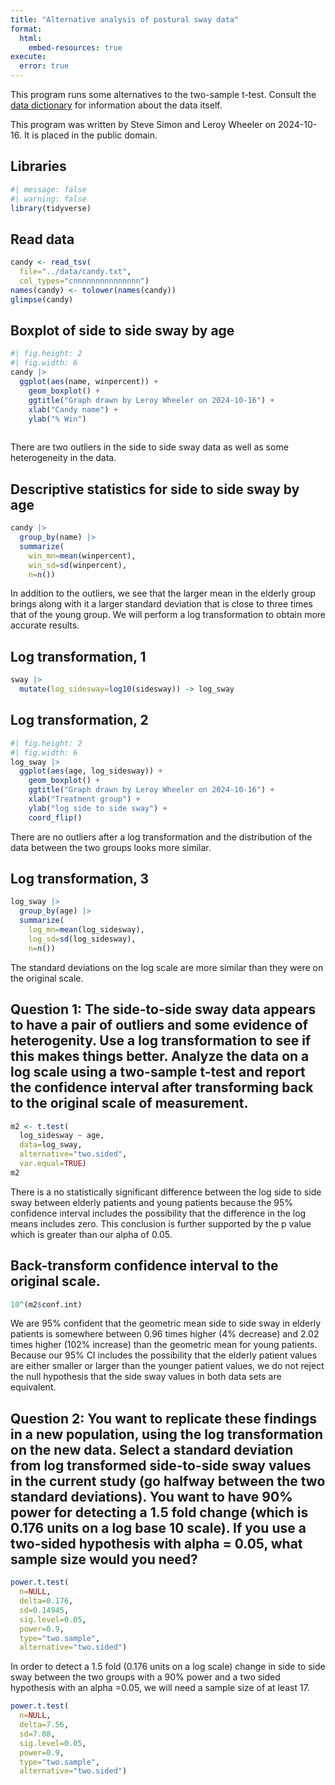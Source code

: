```yaml
---
title: "Alternative analysis of postural sway data"
format: 
  html:
    embed-resources: true
execute:
  error: true
---
```


This program runs some alternatives to the two-sample t-test. Consult the [data dictionary][dic] for information about the data itself.

[dic]: https://github.com/pmean/data/blob/main/files/postural-sway.yaml

This program was written by Steve Simon and Leroy Wheeler on 2024-10-16. It is placed in the public domain.


## Libraries

```r
#| message: false
#| warning: false
library(tidyverse)
```

## Read data

```r
candy <- read_tsv(
  file="../data/candy.txt",
  col_types="cnnnnnnnnnnnnnnn")
names(candy) <- tolower(names(candy))
glimpse(candy)
```

## Boxplot of side to side sway by age

```r
#| fig.height: 2
#| fig.width: 6
candy |>
  ggplot(aes(name, winpercent)) +
    geom_boxplot() +
    ggtitle("Graph drawn by Leroy Wheeler on 2024-10-16") +
    xlab("Candy name") +
    ylab("% Win")
  
```

There are two outliers in the side to side sway data as well as some heterogeneity in the data.

## Descriptive statistics for side to side sway by age

```r
candy |>
  group_by(name) |>
  summarize(
    win_mn=mean(winpercent),
    win_sd=sd(winpercent),
    n=n())
```

In addition to the outliers, we see that the larger mean in the elderly group brings along with it a larger standard deviation that is close to three times that of the young group. We will perform a log transformation to obtain more accurate results.

## Log transformation, 1

```r
sway |>
  mutate(log_sidesway=log10(sidesway)) -> log_sway
```

## Log transformation, 2

```r
#| fig.height: 2
#| fig.width: 6
log_sway |>
  ggplot(aes(age, log_sidesway)) +
    geom_boxplot() +
    ggtitle("Graph drawn by Leroy Wheeler on 2024-10-16") +
    xlab("Treatment group") +
    ylab("log side to side sway") +
    coord_flip()
```

There are no outliers after a log transformation and the distribution of the data between the two groups looks more similar.

## Log transformation, 3

```r
log_sway |>
  group_by(age) |>
  summarize(
    log_mn=mean(log_sidesway),
    log_sd=sd(log_sidesway),
    n=n())
```

The standard deviations on the log scale are more similar than they were on the original scale.

## Question 1: The side-to-side sway data appears to have a pair of outliers and some evidence of heterogenity. Use a log transformation to see if this makes things better. Analyze the data on a log scale using a two-sample t-test and report the confidence interval after transforming back to the original scale of measurement.

```r
m2 <- t.test(
  log_sidesway ~ age, 
  data=log_sway,
  alternative="two.sided",
  var.equal=TRUE)
m2
```

There is a no statistically significant difference between the log side to side sway between elderly patients and young patients because the 95% confidence interval includes the possibility that the difference in the log means includes zero. This conclusion is further supported by the p value which is greater than our alpha of 0.05.

## Back-transform confidence interval to the original scale.

```r
10^(m2$conf.int)
```

We are 95% confident that the geometric mean side to side sway in elderly patients is somewhere between 0.96 times higher (4% decrease) and 2.02 times higher (102% increase) than the geometric mean for young patients. Because our 95% CI includes the possibility that the elderly patient values are either smaller or larger than the younger patient values, we do not reject the null hypothesis that the side sway values in both data sets are equivalent.

## Question 2: You want to replicate these findings in a new population, using the log transformation on the new data. Select a standard deviation from log transformed side-to-side sway values in the current study (go halfway between the two standard deviations). You want to have 90% power for detecting a 1.5 fold change (which is 0.176 units on a log base 10 scale). If you use a two-sided hypothesis with alpha = 0.05, what sample size would you need?


```r
power.t.test(
  n=NULL,
  delta=0.176,
  sd=0.14945,
  sig.level=0.05,
  power=0.9,
  type="two.sample",
  alternative="two.sided")
```

In order to detect a 1.5 fold (0.176 units on a log scale) change in side to side sway between the two groups with a 90% power and a two sided hypothesis with an alpha =0.05, we will need a sample size of at least 17.

```r
power.t.test(
  n=NULL,
  delta=7.56,
  sd=7.08,
  sig.level=0.05,
  power=0.9,
  type="two.sample",
  alternative="two.sided")
```
